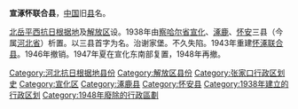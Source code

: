 '''宣涿怀联合县'''，[[中国|中国]]旧[[县|县]]名。

[[北岳平西抗日根据地|北岳平西抗日根据地]]及[[解放区|解放区]]设。1938年由[[察哈尔省|察哈尔省]][[宣化县|宣化]]、[[涿鹿县|涿鹿]]、[[怀安县|怀安]]三县（今属[[河北省|河北省]]）析置。以三县首字为名。治谢家堡。不久失陷。1943年重建[[怀涿联合县|怀涿联合县]]。1946年撤销。1947年夏在宣化东南部复置，1948年再撤。 

{{中华民国大陆时期行政区划小作品}}
{{DEFAULTSORT:X}}
[[Category:河北抗日根据地县份|Category:河北抗日根据地县份]]
[[Category:解放区县份|Category:解放区县份]]
[[Category:张家口行政区划史|Category:张家口行政区划史]]
[[Category:宣化区|Category:宣化区]]
[[Category:涿鹿县|Category:涿鹿县]]
[[Category:怀安县|Category:怀安县]]
[[Category:1938年建立的行政区划|Category:1938年建立的行政区划]]
[[Category:1948年廢除的行政區劃|Category:1948年廢除的行政區劃]]